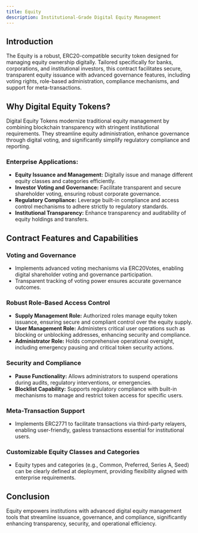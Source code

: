 ```yaml
---
title: Equity
description: Institutional-Grade Digital Equity Management
---
```


## Introduction

The Equity is a robust, ERC20-compatible security token designed for managing
equity ownership digitally. Tailored specifically for banks, corporations, and
institutional investors, this contract facilitates secure, transparent equity
issuance with advanced governance features, including voting rights, role-based
administration, compliance mechanisms, and support for meta-transactions.

## Why Digital Equity Tokens?

Digital Equity Tokens modernize traditional equity management by combining
blockchain transparency with stringent institutional requirements. They
streamline equity administration, enhance governance through digital voting, and
significantly simplify regulatory compliance and reporting.

### Enterprise Applications:

- **Equity Issuance and Management:** Digitally issue and manage different
  equity classes and categories efficiently.
- **Investor Voting and Governance:** Facilitate transparent and secure
  shareholder voting, ensuring robust corporate governance.
- **Regulatory Compliance:** Leverage built-in compliance and access control
  mechanisms to adhere strictly to regulatory standards.
- **Institutional Transparency:** Enhance transparency and auditability of
  equity holdings and transfers.

## Contract Features and Capabilities

### Voting and Governance

- Implements advanced voting mechanisms via ERC20Votes, enabling digital
  shareholder voting and governance participation.
- Transparent tracking of voting power ensures accurate governance outcomes.

### Robust Role-Based Access Control

- **Supply Management Role:** Authorized roles manage equity token issuance,
  ensuring secure and compliant control over the equity supply.
- **User Management Role:** Administers critical user operations such as
  blocking or unblocking addresses, enhancing security and compliance.
- **Administrator Role:** Holds comprehensive operational oversight, including
  emergency pausing and critical token security actions.

### Security and Compliance

- **Pause Functionality:** Allows administrators to suspend operations during
  audits, regulatory interventions, or emergencies.
- **Blocklist Capability:** Supports regulatory compliance with built-in
  mechanisms to manage and restrict token access for specific users.

### Meta-Transaction Support

- Implements ERC2771 to facilitate transactions via third-party relayers,
  enabling user-friendly, gasless transactions essential for institutional
  users.

### Customizable Equity Classes and Categories

- Equity types and categories (e.g., Common, Preferred, Series A, Seed) can be
  clearly defined at deployment, providing flexibility aligned with enterprise
  requirements.

## Conclusion

Equity empowers institutions with advanced digital equity management tools that
streamline issuance, governance, and compliance, significantly enhancing
transparency, security, and operational efficiency.
